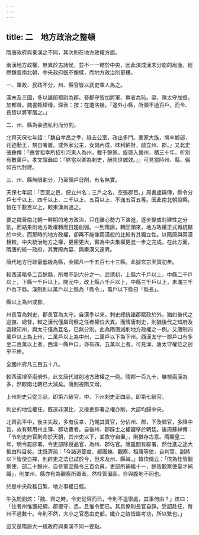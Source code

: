 ```yaml
---
---
---
```

title: 二　地方政治之整頓
---




隋唐政府與秦漢之不同，其次則在地方政權方面。

兩漢地方政權，無異於古諸侯，並不一一轄於中央，因此演成漢末分崩的局面，經歷魏晉南北朝，中央政府旣不像樣，而地方政治則更糟。

一、軍政、民政不分，州、縣官皆以武吏軍人為之。

漢末及三國，多以諸部都尉為郡。晉郡守皆加將軍、無者為恥。梁、陳太守加督，加都督。魏書甄琛傳，琛表：按：在遷洛後。「邊外小縣，所領不過百戶，而令、長皆以將軍居之。」

二、州、縣為豪強私利而分割。

北齊天保七年詔：「魏自孝昌之季，祿去公室，政出多門。豪家大族，鳩率鄉部，讬迹勤王，規自署置。或外家公主，女謁內成，昧利納財，啟立州、郡。」又北史張彝傳：「彝曾祖幸所招引河東人為州，裁千餘家。旋罷入冀州，積三十年，析別有數萬戶。孝文謂彝曰：『終當以卿為剌史，酬先世誠效。』」可見當時州、縣，儼如古代封建。

三、州、縣無限劃分，乃至領戶日削，有名無實。

天保七年詔：「百室之邑，便立州名；三戶之名，空張郡目。」周書盧辯傳，縣令分戶七千以上、四千以上、二千以上、五百以上、不滿五百五等。因此南北朝設縣，皆在千數百以上，較東漢尚過之。

要之魏晉南北朝一時期的地方政治，只在離心勢力下演進，逐步變成封建性之分割，而結果則地方政權轉而日趨削弱。一到隋唐，轉回頭來，地方政權正式再統轄於中央，而那時的地方政權，卻再不能像兩漢般的比較有其獨立性。以隋唐與兩漢相較，中央統治地方之權，更密更大，實為中央集權更進一步之完成。在此方面，隋唐的統一政府，其實際內容，與秦漢又遠異。

唐代地方行政最低級為縣，全國凡一千五百七十三縣。此據玄宗天寶初年。

較西漢略多二百餘縣，所增不到六分之一。武德初，上縣六千戶以上，中縣二千戶以上，下縣一千戶以上。開元中，改上縣六千戶以上，中縣三千戶以上，未滿三千戶為下縣。漢制則以萬戶以上縣為「縣令」，萬戶以下縣曰「縣長」。

縣以上為州或郡。

州長官為刺史，郡長官為太守。自漢季以來，刺史總統諸郡賦政於外，猶如後代之巡撫、總督，較之漢代僅屬司察之任者權位大異。而隋唐刺史，則猶後代之知府及直隸知州，與太守僅為互名，已無分別。此為隋唐減削地方政權之一例。又唐制四萬戶以上為上州，二萬戶以上為中州，二萬戶以下為下州。西漢太守一郡戶口有多至二百萬以上者。西漢一縣戶口，亦有四、五萬以上者。可見漢、唐太守權位之迥乎不侔。

全國州府凡三百五十八。

較西漢增至兩倍外，此又唐代減削地方政權之一例。隋郡一百九十，雖視兩漢為多，然較南北朝已大減矣。唐則視隋又增。

上州刺史只從三品，即第六級官。中、下州刺史正四品。即第七級官。

刺史的地位權任，旣遠非漢比，又掾吏辟署之權亦削，大部均歸中央。

北齊武平中，後主失政，多有佞幸，乃賜其賣官，分佔州、郡，下及鄉官，多降中旨，故有敕用州主簿、郡功曹者。自後州、郡辟士之權寢移於朝廷。後周蘇綽傳：「令刺史府官則命於天朝，其州吏以下，並牧守自置」，則猶存古意。隋開皇二年，明令罷辟署，令吏部除授品官，為州、郡佐官。唐雖間有辟署，然仕進之途大抵由科目矣。沈既濟疏：「今諸道節度、都團練、觀察、租庸等使，自判官、副將以下皆使自擇，則辟吏之法已試於今，但未及州、縣耳。」韓佽傳云：「佽為桂管觀察使，部二十餘州，自參軍至縣令三百余員，吏部所補纔十一，餘皆觀察使量才補職」，則並州、縣亦有為觀察所置者。然桂管偏區，自與腹地不同也。

於是中央政務日繁，地方事權日輕。

牛弘問劉炫：「魏、齊之時，令史從容而已，今則不遑寧處，其事何由？」炫曰：「往者州惟置紀綱，郡置守、丞，且惟令而已。其具僚則長官自辟。受詔赴任，每州不過數十。今則不然，大小之官悉由吏部，纖介之跡皆屬考功，所以繁也。」

這又是隋唐大一統政府與秦漢不同一要點。